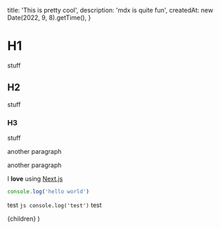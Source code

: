 
  title: 'This is pretty cool',
  description: 'mdx is quite fun',
  createdAt: new Date(2022, 9, 8).getTime(),
}

# H1

stuff

## H2

stuff

### H3

stuff

another paragraph

another paragraph

I **love** using [Next.js](https://nextjs.org/)

```js
console.log('hello world')
```

test `js console.log('test')` test

  <ArticleLayout meta={meta}>{children}</ArticleLayout>
)
